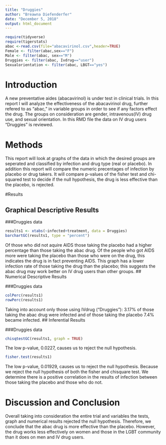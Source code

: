 ```yaml
---
title: "Druggies"
author: "Breawna Diefenderfer"
date: "December 5, 2018"
output: html_document
---
```


```r
require(tidyverse)
require(tigerstats)
abac <-read.csv(file="abacavirinol.csv",header=TRUE)
Female <- filter(abac,sex=="F")
Male <- filter(abac, sex=="M")
Druggies <- filter(abac, Ivdrug=="user")
Sexualorientation <- filter(abac, LBGT=="yes")
```

# Introduction

<!--In this section you explain what you are trying to show.  Where did the data come from?  What is the research or other question you are trying to answer?.  If you skimp in this section expect to be marked down in your grade. Paint a picture of the project a couple of paragraphs is expected!-->

A new  preventative aides (abacavirinol) is under test in clinical trials. In this report I will analyze the effectiveness of the abacavirinol drug, further refered to as "abac," in variable groups in order to see if any factors effect the drug. The groups on consideration are gender, intravenous(IV) drug use, and sexual orientation.
In this RMD file the data on IV drug users "Druggies" is reviewed.

# Methods

<!--Decide on your methods:  use "variable analysis" or other appropriate descriptors.  Make sure to choose at least one graphical method and at least one numerical method. Discuss what data manipulations may be needed for example subsetting or other binning procedures and what sort of graphical displays and inferential tools will be used!-->
This report will look at graphs of the data in which the desired groups are seperated and classified by infection and drug type (real or placebo). In addition this report will compare the numeric precentages of infection by placebo or drug takers. It will compare p-values of the fisher test and chi-squared test to decide if the null hypothesis, the drug is less effective than the placebo, is rejected.
  
#Results

<!--Divide this section into two sub-sections:  One for your descriptive  results and one for your inferential results.!-->

## Graphical Descriptive Results

<!--Graphical results here.  Make sure to show your code.  Provide appropriate labels for axes, giving units if possible, and provide a good title for the graph, too.  Use the graphical results to describe the patterns if any that exist in the data as focused toward the research question. Bottom line is to explain the features of the graph that are relevant to conforming or departing to what is expected by your null hypothesis !-->
    
###Druggies data
```r
results1 <- xtabs(~infected+treatment, data = Druggies)
barchartGC(results1, type = "percent")
```
  
Of those who did not aquire AIDS those taking the placebo had a higher percentage than those taking the abac drug. Of the people who got AIDS more were taking the placebo than those who were on the drug, this indicates the drug is in fact preventing AIDS. This graph has a lower infection rate of those taking the drug than the placebo; this suggests the abac drug may work better on IV drug users than other groups.
## Numerical Descriptive Results

<!--Numerical results go here. Use the numerical results to describe the patterns if any that exist in the data as focused toward the research question!-->
  
###Druggies data
```r
colPerc(results1)
rowPerc(results1)
```
  Taking into account only those using IVdrug ("Druggies"): 3.17% of those taking the abac drug were infected and of those taking the placebo 7.4% became infected.
  ## Inferential Results

<!--State hypothesis clearly.  Make sure your discussion of the inferential test covers all the aspects that the test output produces, such as test statistic, p-value etc.  Make a decision about the null hypothesis, explain the assumptions on which the selected test/procedure was based, and why the chosen procedure satisfys the assumptions and is appropriate to answer the research question!-->
  
###Druggies data
```r
chisqtestGC(results1, graph = TRUE)
```
  
  The low p-value, 0.0227, causes us to reject the null hypothesis.
  
```r
fisher.test(results1)
```
  The low p-value, 0.01929, causes us to reject the null hypothesis.
Because we reject the null hypothesis of both the fisher and chisquare test. We determine there is a positive correlation in the results of infection between those taking the placebo and those who do not.
  
# Discussion and Conclusion

<!--Discussion and conclusion here.  If you found a relationship be sure to consider whether the relationship occurs because one of the variavbles causes the other, or whether they perhasps are related for some other reason.  Watch the chapter 6 videos from the GeorgeTown videos collection.!-->
Overall taking into consideration the entire trial and variables the tests, graph and numerical results rejected the null hypothesis. Therefore, we conclude that the abac drug is more effective than the placebo. However, the drug works less effectively on women and those in the LGBT community than it does on men and IV drug users.